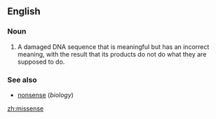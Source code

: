 ==English==

===Noun===
{{en-noun|~}}

# {{label|en|biology}} A damaged DNA sequence that is meaningful but has an incorrect meaning, with the result that its products do not do what they are supposed to do.

===See also===
* [[nonsense]] (''biology'')

[[zh:missense]]